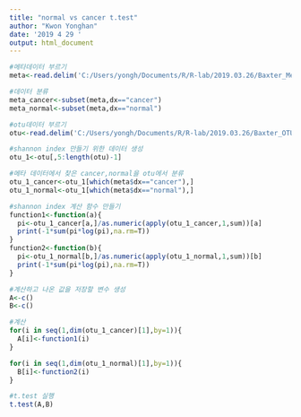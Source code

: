 ---
title: "normal vs cancer t.test"
author: "Kwon Yonghan"
date: '2019 4 29 '
output: html_document
---

```{r}
#메타데이터 부르기
meta<-read.delim('C:/Users/yongh/Documents/R/R-lab/2019.03.26/Baxter_Metadata.txt')
```

```{r}
#데이터 분류
meta_cancer<-subset(meta,dx=="cancer")
meta_normal<-subset(meta,dx=="normal")
```

```{r}
#otu데이터 부르기
otu<-read.delim('C:/Users/yongh/Documents/R/R-lab/2019.03.26/Baxter_OTU_table.txt')
```

```{r}
#shannon index 만들기 위한 데이터 생성
otu_1<-otu[,5:length(otu)-1]
```

```{r}
#메타 데이터에서 찾은 cancer,normal을 otu에서 분류
otu_1_cancer<-otu_1[which(meta$dx=="cancer"),]
otu_1_normal<-otu_1[which(meta$dx=="normal"),]
```

```{r}
#shannon index 계산 함수 만들기
function1<-function(a){
  pi<-otu_1_cancer[a,]/as.numeric(apply(otu_1_cancer,1,sum))[a]
  print(-1*sum(pi*log(pi),na.rm=T))
}
function2<-function(b){
  pi<-otu_1_normal[b,]/as.numeric(apply(otu_1_normal,1,sum))[b]
  print(-1*sum(pi*log(pi),na.rm=T))
}
```

```{r}
#계산하고 나온 값을 저장할 변수 생성
A<-c()
B<-c()
```

```{r}
#계산
for(i in seq(1,dim(otu_1_cancer)[1],by=1)){
  A[i]<-function1(i)
}

for(i in seq(1,dim(otu_1_normal)[1],by=1)){
  B[i]<-function2(i)
}
```

```{r}
#t.test 실행
t.test(A,B)
```

